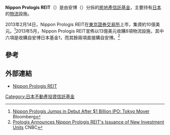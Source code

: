 '''Nippon Prologis REIT'''（{{tyo|3283}}）是由安博（{{link-en|Prologis|Prologis}}）分拆的[[房地產信託基金|房地產信託基金]]，主要持有[[日本|日本]]的[[物流|物流]]設施。

2013年2月14日，Nippon Prologis REIT在[[東京證券交易所|東京證券交易所]]上市，集資約10億美元。<ref>[http://www.bloomberg.com/news/2013-02-14/nippon-prologis-set-to-rise-in-tokyo-debut-after-1-billion-ipo.html Nippon Prologis Jumps in Debut After $1 Billion IPO: Tokyo Mover] {{Wayback|url=http://www.bloomberg.com/news/2013-02-14/nippon-prologis-set-to-rise-in-tokyo-debut-after-1-billion-ipo.html |date=20130520172328 }} Bloomberg</ref>2013年5月，Nippon Prologis REIT宣佈以13億美元收購8項物流設施，其中六項是收購自安博日本基金1，而其餘兩項直接購自安博。<ref>[http://www.cnbc.com/id/100741711 Prologis Announces Nippon Prologis REIT's Issuance of New Investment Units]{{dead link|date=2017年11月 |bot=InternetArchiveBot |fix-attempted=yes }} CNBC</ref>

==參考==
{{reflist}}

==外部連結==
*[https://web.archive.org/web/20140129231227/http://www.prologis-reit.co.jp/english/ Nippon Prologis REIT]

[[Category:日本不動產投資信託基金|Category:日本不動產投資信託基金]]